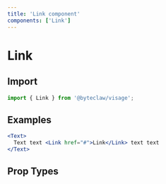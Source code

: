 ```yaml
---
title: 'Link component'
components: ['Link']
---
```


# Link

## Import

```js transpile=false
import { Link } from '@byteclaw/visage';
```

## Examples

```jsx live=true
<Text>
  Text text <Link href="#">Link</Link> text text
</Text>
```

## Prop Types

<PropTypes component="Link" />
